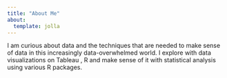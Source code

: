 ```yaml
---
title: "About Me"
about:
  template: jolla
---
```


I am curious about data and the techniques that are needed to make sense of data in this increasingly data-overwhelmed world. I explore with data visualizations on Tableau , R and make sense of it with statistical analysis using various R packages.
